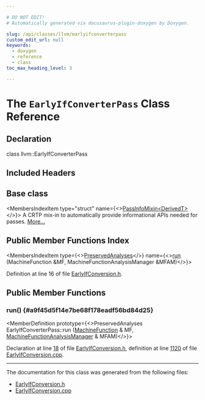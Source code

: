 ```yaml
---

# DO NOT EDIT!
# Automatically generated via docusaurus-plugin-doxygen by Doxygen.

slug: /api/classes/llvm/earlyifconverterpass
custom_edit_url: null
keywords:
  - doxygen
  - reference
  - class
toc_max_heading_level: 3

---
```





# The `EarlyIfConverterPass` Class Reference

<DoxygenPage pluginConfig={pluginConfig}>



## Declaration

<CodeBlock>class llvm::EarlyIfConverterPass</CodeBlock>

## Included Headers

<IncludesList>
<IncludesListItem
  filePath="llvm/CodeGen/EarlyIfConversion.h"
  permalink="/docs/api/files/include/include/llvm/include/llvm/codegen/earlyifconversion-h"
  isLocal="true" />
</IncludesList>

## Base class

<MembersIndex>

<MembersIndexItem
  type="struct"
  name={<><a href="/docs/api/structs/llvm/passinfomixin">PassInfoMixin&lt;DerivedT&gt;</a></>}>
A CRTP mix-in to automatically provide informational APIs needed for passes. <a href="/docs/api/structs/llvm/passinfomixin/#details">More...</a>
</MembersIndexItem>

</MembersIndex>

## Public Member Functions Index

<MembersIndex>

<MembersIndexItem
  type={<><a href="/docs/api/classes/llvm/preservedanalyses">PreservedAnalyses</a></>}
  name={<><a href="#a9f45d5f14e7be68f178eadf56bd84d25">run</a> (MachineFunction &amp;MF, MachineFunctionAnalysisManager &amp;MFAM)</>}>
</MembersIndexItem>

</MembersIndex>


Definition at line 16 of file <a href="/docs/api/files/include/include/llvm/include/llvm/codegen/earlyifconversion-h">EarlyIfConversion.h</a>.

<SectionDefinition>

## Public Member Functions

### run() {#a9f45d5f14e7be68f178eadf56bd84d25}

<MemberDefinition
  prototype={<>PreservedAnalyses EarlyIfConverterPass::run (<a href="/docs/api/classes/llvm/machinefunction">MachineFunction</a> &amp; MF, <a href="/docs/api/namespaces/llvm/#a064825a8817522ca733ac413a7122d36">MachineFunctionAnalysisManager</a> &amp; MFAM)</>}>

Declaration at line <a href="/docs/api/files/include/include/llvm/include/llvm/codegen/earlyifconversion-h/#l00018">18</a> of file <a href="/docs/api/files/include/include/llvm/include/llvm/codegen/earlyifconversion-h">EarlyIfConversion.h</a>, definition at line <a href="/docs/api/files/lib/lib/codegen/earlyifconversion-cpp/#l01120">1120</a> of file <a href="/docs/api/files/lib/lib/codegen/earlyifconversion-cpp">EarlyIfConversion.cpp</a>.
</MemberDefinition>

</SectionDefinition>

<hr/>

The documentation for this class was generated from the following files:

<ul>
<li><a href="/docs/api/files/include/include/llvm/include/llvm/codegen/earlyifconversion-h">EarlyIfConversion.h</a></li>
<li><a href="/docs/api/files/lib/lib/codegen/earlyifconversion-cpp">EarlyIfConversion.cpp</a></li>
</ul>

</DoxygenPage>
